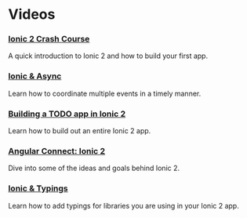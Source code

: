 # Videos

### [Ionic 2 Crash Course](https://www.youtube.com/watch?v=O2WiI9QrS5s&feature=youtu.be)

A quick introduction to Ionic 2 and how to build your first app.

### [Ionic &amp; Async](https://blog.ionicframework.com/screencast-ionic-async/)

Learn how to coordinate multiple events in a timely manner.

### [Building a TODO app in Ionic 2](http://www.joshmorony.com/build-a-todo-app-from-scratch-with-ionic-2-video-tutorial/)

Learn how to build out an entire Ionic 2 app.

### [Angular Connect: Ionic 2](https://www.youtube.com/watch?v=bAlydPwFONY)

Dive into some of the ideas and goals behind Ionic 2.

### [Ionic &amp; Typings](https://blog.ionicframework.com/ionic-and-typings/)

Learn how to add typings for libraries you are using in your Ionic 2 app.

